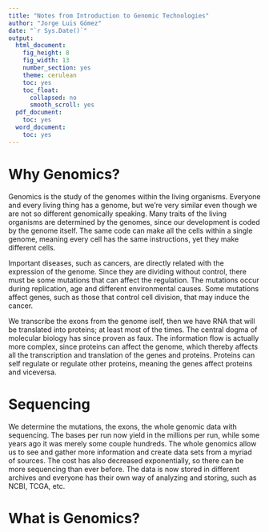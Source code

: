 ```yaml
---
title: "Notes from Introduction to Genomic Technologies"
author: "Jorge Luis Gómez"
date: "`r Sys.Date()`"
output:
  html_document: 
    fig_height: 8
    fig_width: 13
    number_section: yes
    theme: cerulean
    toc: yes
    toc_float:
      collapsed: no
      smooth_scroll: yes
  pdf_document:
    toc: yes
  word_document:
    toc: yes
---
```


# Why Genomics?

Genomics is the study of the genomes within the living organisms. Everyone and every living thing has a genome, but we're very similar even though we are not so different genomically speaking. Many traits of the living organisms are determined by the genomes, since our development is coded by the genome itself. The same code can make all the cells within a single genome, meaning every cell has the same instructions, yet they make different cells.

Important diseases, such as cancers, are directly related with the expression of the genome. Since they are dividing without control, there must be some mutations that can affect the regulation. The mutations occur during replication, age and different environmental causes. Some mutations affect genes, such as those that control cell division, that may induce the cancer.

We transcribe the exons from the genome iself, then we have RNA that will be translated into proteins; at least most of the times. The central dogma of molecular biology has since proven as faux. The information flow is actually more complex, since proteins can affect the genome, which thereby affects all the transcription and translation of the genes and proteins. Proteins can self regulate or regulate other proteins, meaning the genes affect proteins and viceversa. 

# Sequencing

We determine the mutations, the exons, the whole genomic data with sequencing. The bases per run now yield in the millions per run, while some years ago it was merely some couple hundreds. The whole genomics allow us to see and gather more information and create data sets from a myriad of sources. The cost has also decreased exponentially, so there can be more sequencing than ever before. The data is now stored in different archives and everyone has their own way of analyzing and storing, such as NCBI, TCGA, etc. 

# What is Genomics?

